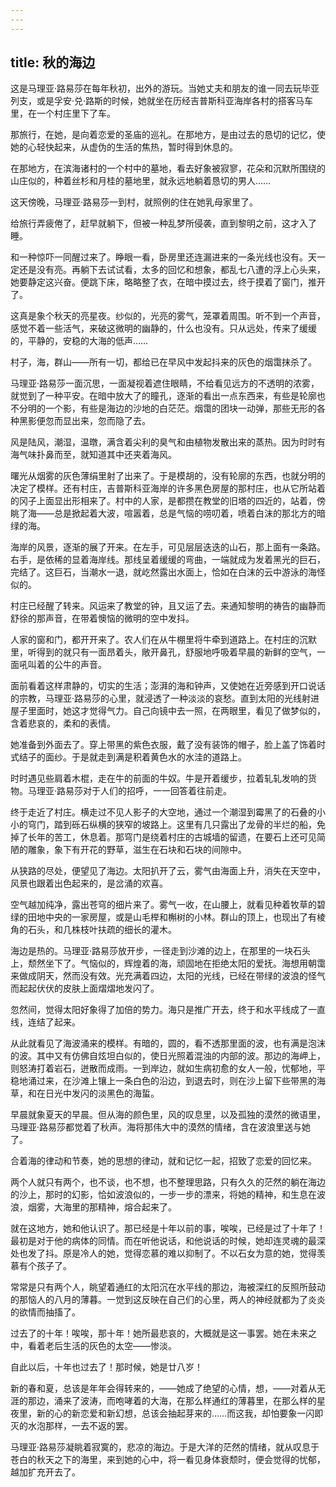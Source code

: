 ```yaml
---
---
---
```

title: 秋的海边
---



这是马理亚·路易莎在每年秋初，出外的游玩。当她丈夫和朋友的谁一同去玩毕亚列支，或是孚安·兑·路斯的时候，她就坐在历经吉普斯科亚海岸各村的搭客马车里，在一个村庄里下了车。

那旅行，在她，是向着恋爱的圣庙的巡礼。在那地方，是由过去的恳切的记忆，使她的心轻快起来，从虚伪的生活的焦热，暂时得到休息的。

在那地方，在滨海诸村的一个村中的墓地，看去好象被寂寥，花朵和沉默所围绕的山庄似的，种着丝杉和月桂的墓地里，就永远地躺着恳切的男人……

这天傍晚，马理亚·路易莎一到村，就照例的住在她乳母家里了。

给旅行弄疲倦了，赶早就躺下，但被一种乱梦所侵袭，直到黎明之前，这才入了睡。

和一种惊吓一同醒过来了。睁眼一看，卧房里还连漏进来的一条光线也没有。天一定还是没有亮。再躺下去试试看，太多的回忆和想象，都乱七八遭的浮上心头来，她要静定这兴奋。便跳下床，略略整了衣，在暗中摸过去，终于摸着了窗门，推开了。

这真是象个秋天的亮星夜。纱似的，光亮的雾气，笼罩着周围。听不到一个声音，感觉不着一些活气，来破这微明的幽静的，什么也没有。只从远处，传来了缓缓的，平静的，安稳的大海的低声……

村子，海，群山——所有一切，都给已在早风中发起抖来的灰色的烟霭抹杀了。

马理亚·路易莎一面沉思，一面凝视着遮住眼睛，不给看见远方的不透明的浓雾，就觉到了一种平安。在暗中放大了的瞳孔，逐渐的看出一点东西来，有些是轮廓也不分明的一个影，有些是海边的沙地的白茫茫。烟霭的团块一动弹，那些无形的各种黑影便忽而显出来，忽而隐了去。

风是陆风，潮湿，温暾，满含着尖利的臭气和由植物发散出来的蒸热。因为时时有海气味扑鼻而至，就知道其中还夹着海风。

曙光从烟雾的灰色薄绢里射了出来了。于是模胡的，没有轮廓的东西，也就分明的决定了模样。还有村庄，吉普斯科亚海岸的许多黑色房屋的那村庄，也从它所站着的冈子上面显出形相来了。村中的人家，是都攒在教堂的旧塔的四近的，站着，傍眺了海——总是掀起着大波，喧嚣着，总是气恼的唠叨着，喷着白沫的那北方的暗绿的海。

海岸的风景，逐渐的展了开来。在左手，可见层层迭迭的山石，那上面有一条路。右手，是依稀的显着海岸线。那线呈着缓缓的弯曲，一端就成为发着黑光的巨石，完结了。这巨石，当潮水一退，就屹然露出水面上，恰如在白沫的云中游泳的海怪似的。

村庄已经醒了转来。风运来了教堂的钟，且又运了去。来通知黎明的祷告的幽静而舒徐的那声音，在带着懊恼的微明的空中发抖。

人家的窗和门，都开开来了。农人们在从牛棚里将牛牵到道路上。在村庄的沉默里，听得到的就只有一面昂着头，敞开鼻孔，舒服地呼吸着早晨的新鲜的空气，一面吼叫着的公牛的声音。

面前看着这样肃静的，切实的生活；澎湃的海和钟声，又使她在近旁感到开口说话的宗教，马理亚·路易莎的心里，就浸透了一种淡淡的哀愁。直到太阳的光线射进屋子里面时，她这才觉得气力。自己向镜中去一照，在两眼里，看见了做梦似的，含着悲哀的，柔和的表情。

她准备到外面去了。穿上带黑的紫色衣服，戴了没有装饰的帽子，脸上盖了饰着时式结子的面纱。于是就走到满是积着黄色水的水洼的道路上。

时时遇见些肩着木棍，走在牛的前面的牛奴。牛是开着缓步，拉着轧轧发响的货物。马理亚·路易莎对于人们的招呼，一一回答着往前走。

终于走近了村庄。横走过不见人影子的大空地，通过一个潮湿到霉黑了的石叠的小小的穹门，踏到砾石纵横的狭窄的坡路上。这里有几只露出了龙骨的半烂的船，免掉了长年的苦工，休息着。那穹门是绕着村庄的古城墙的留遗，在要石上还可见简陋的雕象，象下有开花的野草，滋生在石块和石块的间隙中。

从狭路的尽处，便望见了海边。太阳扒开了云，雾气由海面上升，消失在天空中，风景也跟着出色起来的，是岔涌的欢喜。

空气越加纯净，露出苍穹的细片来了。雾气一收，在山腰上，就看见种着牧草的碧绿的田地中央的一家房屋，或是山毛榉和槲树的小林。群山的顶上，也现出了有棱角的石头，和几株枝叶扶疏的细长的灌木。

海边是热的。马理亚·路易莎放开步，一径走到沙滩的边上，在那里的一块石头上，颓然坐下了。气恼似的，辉煌着的海，顽固地在拒绝太阳的爱抚。海想用朝霭来做成阴天，然而没有效。光充满着四边，太阳的光线，已经在带绿的波浪的怪气而起起伏伏的皮肤上面熠熠地发闪了。

忽然间，觉得太阳好象得了加倍的势力。海只是推广开去，终于和水平线成了一直线，连结了起来。

从此就看见了海波涌来的模样。有暗的，圆的，看不透那里面的波，也有满是泡沫的波。其中又有仿佛自炫坦白似的，使日光照着混浊的内部的波。那边的海岬上，则怒涛打着岩石，迸散而成雨。一到岸边，就如生病初愈的女人一般，忧郁地，平稳地涌过来，在沙滩上镶上一条白色的沿边，到退去时，则在沙上留下些带黑的海草，和在日光中发闪的淡黑色的海蜇。

早晨就象夏天的早晨。但从海的颜色里，风的叹息里，以及孤独的漠然的微语里，马理亚·路易莎都觉着了秋声。海将那伟大中的漠然的情绪，含在波浪里送与她了。

合着海的律动和节奏，她的思想的律动，就和记忆一起，招致了恋爱的回忆来。

两个人就只有两个，也不谈，也不想，也不整理思路，只有久久的茫然的躺在海边的沙上，那时的幻影，恰如波浪似的，一步一步的漂来，将她的精神，和生息在波浪，烟雾，大海里的那精神，熔合起来了。

就在这地方，她和他认识了。那已经是十年以前的事，唉唉，已经是过了十年了！最初是对于他的病体的同情。而在听他说话，和他说话的时候，她却连灵魂的最深处也发了抖。原是冷人的她，觉得恋慕的难以抑制了。不以石女为意的她，觉得羡慕有个孩子了。

常常是只有两个人，眺望着通红的太阳沉在水平线的那边，海被深红的反照所鼓动的那恼人的八月的薄暮。一觉到这反映在自己们的心里，两人的神经就都为了炎炎的欲情而抽搐了。

过去了的十年！唉唉，那十年！她所最悲哀的，大概就是这一事罢。她在未来之中，看着老后生活的灰色的太空——惨淡。

自此以后，十年也过去了！那时候，她是廿八岁！

新的春和夏，总该是年年会得转来的，——她成了绝望的心情，想，——对着从无涯的那边，涌来了波涛，而咆哮着的大海，在那么样通红的薄暮里，在那么样的星夜里，新的心的新恋爱和新幻想，总该会抽起芽来的……而这我，却怕要象一闪即灭的水泡那样，一去不返的罢。

马理亚·路易莎凝眺着寂寞的，悲凉的海边。于是大洋的茫然的情绪，就从叹息于苍白的秋天之下的海里，来到她的心中，将一看见身体衰颓时，便会觉得的忧郁，越加扩充开去了。